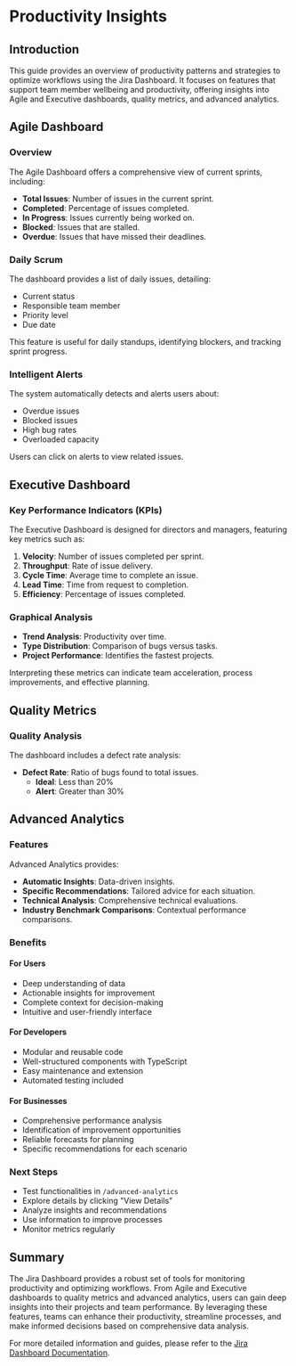 # Productivity Insights

## Introduction

This guide provides an overview of productivity patterns and strategies to optimize workflows using the Jira Dashboard. It focuses on features that support team member wellbeing and productivity, offering insights into Agile and Executive dashboards, quality metrics, and advanced analytics.

## Agile Dashboard

### Overview

The Agile Dashboard offers a comprehensive view of current sprints, including:

- **Total Issues**: Number of issues in the current sprint.
- **Completed**: Percentage of issues completed.
- **In Progress**: Issues currently being worked on.
- **Blocked**: Issues that are stalled.
- **Overdue**: Issues that have missed their deadlines.

### Daily Scrum

The dashboard provides a list of daily issues, detailing:

- Current status
- Responsible team member
- Priority level
- Due date

This feature is useful for daily standups, identifying blockers, and tracking sprint progress.

### Intelligent Alerts

The system automatically detects and alerts users about:

- Overdue issues
- Blocked issues
- High bug rates
- Overloaded capacity

Users can click on alerts to view related issues.

## Executive Dashboard

### Key Performance Indicators (KPIs)

The Executive Dashboard is designed for directors and managers, featuring key metrics such as:

1. **Velocity**: Number of issues completed per sprint.
2. **Throughput**: Rate of issue delivery.
3. **Cycle Time**: Average time to complete an issue.
4. **Lead Time**: Time from request to completion.
5. **Efficiency**: Percentage of issues completed.

### Graphical Analysis

- **Trend Analysis**: Productivity over time.
- **Type Distribution**: Comparison of bugs versus tasks.
- **Project Performance**: Identifies the fastest projects.

Interpreting these metrics can indicate team acceleration, process improvements, and effective planning.

## Quality Metrics

### Quality Analysis

The dashboard includes a defect rate analysis:

- **Defect Rate**: Ratio of bugs found to total issues.
  - **Ideal**: Less than 20%
  - **Alert**: Greater than 30%

## Advanced Analytics

### Features

Advanced Analytics provides:

- **Automatic Insights**: Data-driven insights.
- **Specific Recommendations**: Tailored advice for each situation.
- **Technical Analysis**: Comprehensive technical evaluations.
- **Industry Benchmark Comparisons**: Contextual performance comparisons.

### Benefits

#### For Users

- Deep understanding of data
- Actionable insights for improvement
- Complete context for decision-making
- Intuitive and user-friendly interface

#### For Developers

- Modular and reusable code
- Well-structured components with TypeScript
- Easy maintenance and extension
- Automated testing included

#### For Businesses

- Comprehensive performance analysis
- Identification of improvement opportunities
- Reliable forecasts for planning
- Specific recommendations for each scenario

### Next Steps

- Test functionalities in `/advanced-analytics`
- Explore details by clicking "View Details"
- Analyze insights and recommendations
- Use information to improve processes
- Monitor metrics regularly

## Summary

The Jira Dashboard provides a robust set of tools for monitoring productivity and optimizing workflows. From Agile and Executive dashboards to quality metrics and advanced analytics, users can gain deep insights into their projects and team performance. By leveraging these features, teams can enhance their productivity, streamline processes, and make informed decisions based on comprehensive data analysis.

For more detailed information and guides, please refer to the [Jira Dashboard Documentation](https://gitdocai-data/organization/org-3b5b9a00-5655-4c1f-96df-503f2619fb1c/repositories/jira-dash/GUIA_USO_COMPLETO.md).
